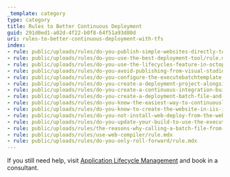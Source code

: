 ```yaml
---
_template: category
type: category
title: Rules to Better Continuous Deployment
guid: 291d0ed1-a02d-4f22-b0f8-64f51a93d80d
uri: rules-to-better-continuous-deployment-with-tfs
index:
- rule: public/uploads/rules/do-you-publish-simple-websites-directly-to-windows-azure-from-visual-studio-online/rule.mdx
- rule: public/uploads/rules/do-you-use-the-best-deployment-tool/rule.mdx
- rule: public/uploads/rules/do-you-use-the-lifecycles-feature-in-octopus-deploy/rule.mdx
- rule: public/uploads/rules/do-you-avoid-publishing-from-visual-studio/rule.mdx
- rule: public/uploads/rules/do-you-configure-the-executebatchtemplate-build-process-template/rule.mdx
- rule: public/uploads/rules/do-you-create-a-deployment-project-alongside-your-web-application-for-any-additional-deployment-steps/rule.mdx
- rule: public/uploads/rules/do-you-create-a-continuous-integration-build-for-the-solution-before-configuring-continuous-deployment/rule.mdx
- rule: public/uploads/rules/do-you-create-a-deployment-batch-file-and-setparameters-file-for-each-environment/rule.mdx
- rule: public/uploads/rules/do-you-know-the-easiest-way-to-continuously-deploy-is-to-use-visualstudio-com-and-azure/rule.mdx
- rule: public/uploads/rules/do-you-know-to-create-the-website-in-iis-if-using-web-deploy/rule.mdx
- rule: public/uploads/rules/do-you-not-install-web-deploy-from-the-web-platform-installer/rule.mdx
- rule: public/uploads/rules/do-you-update-your-build-to-use-the-executebatchtemplate-build-process-template/rule.mdx
- rule: public/uploads/rules/the-reasons-why-calling-a-batch-file-from-the-build-process-template-is-better-than-deploying-directly-from-the-build/rule.mdx
- rule: public/uploads/rules/use-web-compiler/rule.mdx
- rule: public/uploads/rules/do-you-only-roll-forward/rule.mdx
---
```


If you still need help, visit [Application Lifecycle Management](https://www.ssw.com.au/ssw/Consulting/ALM-TFS.aspx) and book in a consultant.
